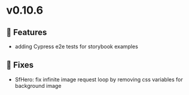 
<Meta title="Releases/v0.10.6 - Latest/Change log" />

# v0.10.6

## 🚀 Features

- adding Cypress e2e tests for storybook examples

## 🐛 Fixes

- SfHero: fix infinite image request loop by removing css variables for background image
